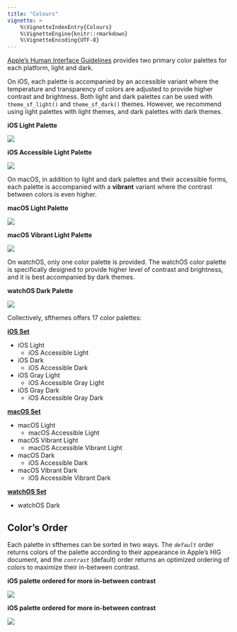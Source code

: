 ```yaml
---
title: "Colours"
vignette: >
    %\VignetteIndexEntry{Colours}
    %\VignetteEngine{knitr::rmarkdown}
    %\VignetteEncoding{UTF-8}
---
```


[Apple's Human Interface Guidelines](https://developer.apple.com/design/human-interface-guidelines/) provides two primary color palettes for each platform, light and dark. 

On iOS, each palette is accompanied by an accessible variant where the temperature and transparency of colors are adjusted to provide higher contrast and brightness. Both light and dark palettes can be used with `theme_sf_light()` and `theme_sf_dark()` themes. However, we recommend using light palettes with light themes, and dark palettes with dark themes. 

**iOS Light Palette**

![](images/ios-light.png)

**iOS Accessible Light Palette**

![](images/ios-light-accessible.png)

On macOS, in addition to light and dark palettes and their accessible forms, each palette is accompanied with a **vibrant** variant where the contrast between colors is even higher.

**macOS Light Palette**

![](images/macos-light.png)

**macOS Vibrant Light Palette**

![](images/macos-light-vibrant.png)

On watchOS, only one color palette is provided. The watchOS color palette is specifically designed to provide higher level of contrast and brightness, and it is best accompanied by dark themes.

**watchOS Dark Palette**

![](images/watchos-dark.png)

Collectively, sfthemes offers 17 color palettes:

[**iOS Set**](../reference/ios_color_palettes.html)

- iOS Light
	- iOS Accessible Light
- iOS Dark
	- iOS Accessible Dark
- iOS Gray Light
	- iOS Accessible Gray Light
- iOS Gray Dark
	- iOS Accessible Gray Dark

[**macOS Set**](../reference/macos_color_palettes.html)

- macOS Light 
	- macOS Accessible Light
- macOS Vibrant Light 
	- macOS Accessible Vibrant Light
- macOS Dark
	- iOS Accessible Dark
- macOS Vibrant Dark
	- iOS Accessible Vibrant Dark
	
[**watchOS Set**](../reference/watchos_color_palettes.html)

- watchOS Dark


## Color’s Order

Each palette in sfthemes can be sorted in two ways. The *`default`* order returns colors of the palette according to their appearance in Apple’s HIG document, and the *`contrast`* (default) order returns an optimized ordering of colors to maximize their in-between contrast. 

**iOS palette ordered for more in-between contrast**

![](images/ios-light.png)

**iOS palette ordered for more in-between contrast**

![](images/ios-light-contrast.png)
